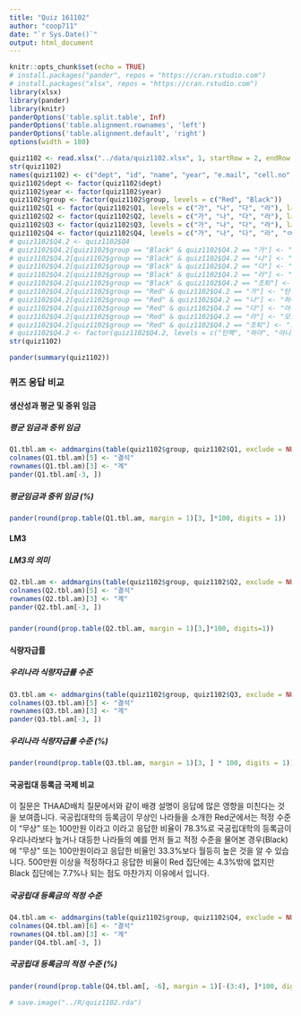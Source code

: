 ```yaml
---
title: "Quiz 161102"
author: "coop711"
date: "`r Sys.Date()`"
output: html_document
---
```


```r
knitr::opts_chunk$set(echo = TRUE)
# install.packages("pander", repos = "https://cran.rstudio.com")
# install.packages("xlsx", repos = "https://cran.rstudio.com")
library(xlsx)
library(pander)
library(knitr)
panderOptions('table.split.table', Inf)
panderOptions('table.alignment.rownames', 'left')
panderOptions('table.alignment.default', 'right')
options(width = 180)
```

```r
quiz1102 <- read.xlsx("../data/quiz1102.xlsx", 1, startRow = 2, endRow = 97, colIndex = c(3:7, 9:14), colClasses = c(rep("character", 11)), stringsAsFactors = FALSE)
str(quiz1102)
names(quiz1102) <- c("dept", "id", "name", "year", "e.mail", "cell.no", "Q1", "Q2", "Q3", "Q4", "group")
quiz1102$dept <- factor(quiz1102$dept)
quiz1102$year <- factor(quiz1102$year)
quiz1102$group <- factor(quiz1102$group, levels = c("Red", "Black"))
quiz1102$Q1 <- factor(quiz1102$Q1, levels = c("가", "나", "다", "라"), labels = c("생산성 향상 < 임금 향상", "고소득층 소득 > 중산층 이하 소득", "중산층 이하 소득 > 고소득층 소득", "평균 임금 증가율 < 중위 임금 증가율"))
quiz1102$Q2 <- factor(quiz1102$Q2, levels = c("가", "나", "다", "라"), labels = c("10억", "20억", "25억", "30억"))
quiz1102$Q3 <- factor(quiz1102$Q3, levels = c("가", "나", "다", "라"), labels = c("100%", "75%", "50%", "25%"))
quiz1102$Q4 <- factor(quiz1102$Q4, levels = c("가", "나", "다", "라", "ㅁㅏ"), labels = c("무상", "100만원", "200만원", "500만원", "1,000만원"))
# quiz1102$Q4.2 <- quiz1102$Q4
# quiz1102$Q4.2[quiz1102$group == "Black" & quiz1102$Q4.2 == "가"] <- "아니다"
# quiz1102$Q4.2[quiz1102$group == "Black" & quiz1102$Q4.2 == "나"] <- "하야"
# quiz1102$Q4.2[quiz1102$group == "Black" & quiz1102$Q4.2 == "다"] <- "탄핵"
# quiz1102$Q4.2[quiz1102$group == "Black" & quiz1102$Q4.2 == "라"] <- "모르겠다"
# quiz1102$Q4.2[quiz1102$group == "Black" & quiz1102$Q4.2 == "조퇴"] <- "조퇴"
# quiz1102$Q4.2[quiz1102$group == "Red" & quiz1102$Q4.2 == "가"] <- "탄핵"
# quiz1102$Q4.2[quiz1102$group == "Red" & quiz1102$Q4.2 == "나"] <- "하야"
# quiz1102$Q4.2[quiz1102$group == "Red" & quiz1102$Q4.2 == "다"] <- "아니다"
# quiz1102$Q4.2[quiz1102$group == "Red" & quiz1102$Q4.2 == "라"] <- "모르겠다"
# quiz1102$Q4.2[quiz1102$group == "Red" & quiz1102$Q4.2 == "조퇴"] <- "조퇴"
# quiz1102$Q4.2 <- factor(quiz1102$Q4.2, levels = c("탄핵", "하야", "아니다", "모르겠다", "조퇴"))
str(quiz1102)

```

```r
pander(summary(quiz1102))
```

### 퀴즈 응답 비교

#### 생산성과 평균 및 중위 임금

##### 평균 임금과 중위 임금

```r
Q1.tbl.am <- addmargins(table(quiz1102$group, quiz1102$Q1, exclude = NULL), margin = 1)
colnames(Q1.tbl.am)[5] <- "결석"
rownames(Q1.tbl.am)[3] <- "계"
pander(Q1.tbl.am[-3, ])
```

##### 평균임금과 중위 임금 (%)

```r
pander(round(prop.table(Q1.tbl.am, margin = 1)[3, ]*100, digits = 1))
```

#### LM3

##### LM3의 의미

```r
Q2.tbl.am <- addmargins(table(quiz1102$group, quiz1102$Q2, exclude = NULL), margin = 1)
colnames(Q2.tbl.am)[5] <- "결석"
rownames(Q2.tbl.am)[3] <- "계"
pander(Q2.tbl.am[-3, ])
```

##### 

```r
pander(round(prop.table(Q2.tbl.am, margin = 1)[3,]*100, digits=1))
```

#### 식량자급률

##### 우리나라 식량자급률 수준

```r
Q3.tbl.am <- addmargins(table(quiz1102$group, quiz1102$Q3, exclude = NULL), margin = 1)
colnames(Q3.tbl.am)[5] <- "결석"
rownames(Q3.tbl.am)[3] <- "계"
pander(Q3.tbl.am[-3, ])
```

##### 우리나라 식량자급률 수준 (%)

```r
pander(round(prop.table(Q3.tbl.am, margin = 1)[3, ] * 100, digits = 1))
```

#### 국공립대 등록금 국제 비교

이 질문은 THAAD배치 질문에서와 같이 배경 설명이 응답에 많은 영향을 미친다는 것을 보여줍니다.
국공립대학의 등록금이 무상인 나라들을 소개한 Red군에서는 적정 수준이 "무상" 또는 100만원 이라고 이라고 응답한 비율이 78.3%로 국공립대학의 등록금이 우리나라보다 높거나 대등한 나라들의 예를 먼저 들고 적정 수준을 물어본 경우(Black)에 "무상" 또는 100만원이라고 응답한 비율인 33.3%보다 월등히 높은 것을 알 수 있습니다. 500만원 이상을 적정하다고 응답한 비율이 Red 집단에는 4.3%밖에 없지만 Black 집단에는 7.7%나 되는 점도 마찬가지 이유에서 입니다.

##### 국공립대 등록금의 적정 수준

```r
Q4.tbl.am <- addmargins(table(quiz1102$group, quiz1102$Q4, exclude = NULL), margin = 1)
colnames(Q4.tbl.am)[6] <- "결석"
rownames(Q4.tbl.am)[3] <- "계"
pander(Q4.tbl.am[-3, ])
```

##### 국공립대 등록금의 적정 수준 (%)

```r
pander(round(prop.table(Q4.tbl.am[, -6], margin = 1)[-(3:4), ]*100, digits = 1))
```

<!--
### 국정농단

#### 탄핵, 하야?

##### 

```r
# Q4.tbl.e <- table(quiz1102$group, quiz1102$Q4.2, exclude = NULL)
# Q4.tbl.am <- addmargins(Q4.tbl.e, margin = 1)
# colnames(Q4.tbl.am)[6] <- "결석"
# rownames(Q4.tbl.am)[4] <- "계"
# pander(Q4.tbl.am[-3, ])
```

##### % 비교.  

```r
# Q4.tbl <- table(quiz1102$group, quiz1102$Q4.2)[, 1:4]
# pander(round(prop.table(Q4.tbl, margin = 1)*100, digits = 1))
```

#### 합산(%)

```r
# Q4.tbl.am.2 <- addmargins(Q4.tbl, margin = 1)
# pander(round(prop.table(Q4.tbl.am.2[3, ])*100, digits = 1))
```
-->

```r
# save.image("../R/quiz1102.rda")
```